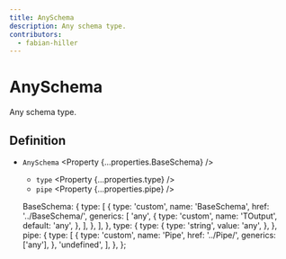 ```yaml
---
title: AnySchema
description: Any schema type.
contributors:
  - fabian-hiller
---
```



# AnySchema

Any schema type.

## Definition

- `AnySchema` <Property {...properties.BaseSchema} />
  - `type` <Property {...properties.type} />
  - `pipe` <Property {...properties.pipe} />

  BaseSchema: {
    type: [
      {
        type: 'custom',
        name: 'BaseSchema',
        href: '../BaseSchema/',
        generics: [
          'any',
          {
            type: 'custom',
            name: 'TOutput',
            default: 'any',
          },
        ],
      },
    ],
  },
  type: {
    type: {
      type: 'string',
      value: 'any',
    },
  },
  pipe: {
    type: [
      {
        type: 'custom',
        name: 'Pipe',
        href: '../Pipe/',
        generics: ['any'],
      },
      'undefined',
    ],
  },
};
